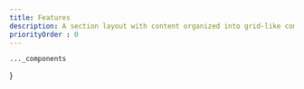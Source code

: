 ```yaml
---
title: Features
description: A section layout with content organized into grid-like compartments, making it easy to present multiple elements neatly and clearly.
priorityOrder : 0
---
```



    ..._components
}

<BlockPreview
    title="Cards"
    src="/blocks-preview/features/cards"
    code={cardsCode}
    client:visible
/>

<BlockPreview
    title="Soft Cards"
    src="/blocks-preview/features/soft-cards"
    code={softCardsCode}
    client:visible
/>

<BlockPreview
    title="Stacked"
    src="/blocks-preview/features/stacked"
    code={stackedCode}
    client:visible
/>

<BlockPreview
    title="Grid"
    src="/blocks-preview/features/grid"
    code={gridCode}
    client:visible
/>